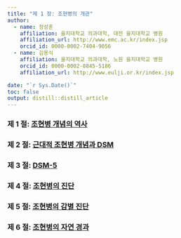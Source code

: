 ```yaml
---
title: "제 1 장: 조현병의 개관"
author:
  - name: 정성훈
    affiliation: 을지대학교 의과대학, 대전 을지대학교 병원
    affiliation_url: http://www.emc.ac.kr/index.jsp
    orcid_id: 0000-0002-7404-9056
  - name: 김용식
    affiliation: 을지대학교 의과대학, 노원 을지대학교 병원
    orcid_id: 0000-0002-8845-5186
    affiliation_url: http://www.eulji.or.kr/index.jsp

date: "`r Sys.Date()`"
toc: false
output: distill::distill_article
---
```


### 제 1 절: [조현병 개념의 역사](article-01-01.html)

### 제 2 절: [근대적 조현병 개념과 DSM](article-01-02.html)

### 제 3 절: [DSM-5](article-01-03.html)

### 제 4 절: [조현병의 진단](article-01-04.html)

### 제 5 절: [조현병의 감별 진단](article-01-05.html)

### 제 6 절: [조현병의 자연 경과](article-01-06.html)
